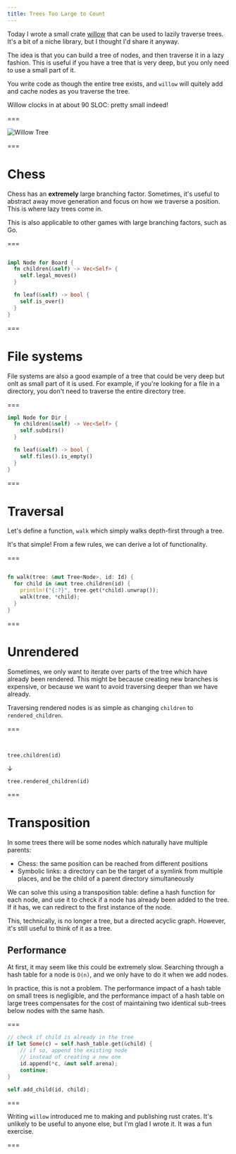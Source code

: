 ```yaml
---
title: Trees Too Large to Count
---
```


Today I wrote a small crate [willow](https://github.com/lewis-carson/willow) that can be used to lazily traverse trees. It's a bit of a niche library, but I thought I'd share it anyway.

The idea is that you can build a tree of nodes, and then traverse it in a lazy fashion. This is useful if you have a tree that is very deep, but you only need to use a small part of it.

You write code as though the entire tree exists, and `willow` will quitely add and cache nodes as you traverse the tree.

Willow clocks in at about 90 SLOC: pretty small indeed!

===

![Willow Tree](https://images.unsplash.com/photo-1606596597449-d0dcccbba517?ixlib=rb-4.0.3&ixid=MnwxMjA3fDB8MHxwaG90by1wYWdlfHx8fGVufDB8fHx8)

===

# Chess

Chess has an **extremely** large branching factor. Sometimes, it's useful to abstract away move generation and focus on how we traverse a position. This is where lazy trees come in.

This is also applicable to other games with large branching factors, such as Go.

===

```rust

impl Node for Board {
  fn children(&self) -> Vec<Self> {
    self.legal_moves()
  }

  fn leaf(&self) -> bool {
    self.is_over()
  }
}

```

===

# File systems

File systems are also a good example of a tree that could be very deep but onlt as small part of it is used. For example, if you're looking for a file in a directory, you don't need to traverse the entire directory tree.

===

```rust
impl Node for Dir {
  fn children(&self) -> Vec<Self> {
    self.subdirs()
  }

  fn leaf(&self) -> bool {
    self.files().is_empty()
  }
}
```

===

# Traversal

Let's define a function, `walk` which simply walks depth-first through a tree.

It's that simple! From a few rules, we can derive a lot of functionality.

===

```rust

fn walk(tree: &mut Tree<Node>, id: Id) {
  for child in &mut tree.children(id) {
    println!("{:?}", tree.get(*child).unwrap());
    walk(tree, *child);
  }
}

```

===

# Unrendered

Sometimes, we only want to iterate over parts of the tree which have already been rendered. This might be because creating new branches is expensive, or because we want to avoid traversing deeper than we have already.

Traversing rendered nodes is as simple as changing `children` to `rendered_children`.

===

<br/>

```
tree.children(id)
```
↓
```
tree.rendered_children(id)
```

===

# Transposition

In some trees there will be some nodes which naturally have multiple parents:

- Chess: the same position can be reached from different positions
- Symbolic links: a directory can be the target of a symlink from multiple places, and be the child of a parent directory simultaneously

We can solve this using a transposition table: define a hash function for each node, and use it to check if a node has already been added to the tree. If it has, we can redirect to the first instance of the node.

This, technically, is no longer a tree, but a directed acyclic graph. However, it's still useful to think of it as a tree.

## Performance

At first, it may seem like this could be extremely slow. Searching through a hash table for a node is `O(n)`, and we only have to do it when we add nodes.

In practice, this is not a problem. The performance impact of a hash table on small trees is negligible, and the performance impact of a hash table on large trees compensates for the cost of maintaining two identical sub-trees below nodes with the same hash.

===

```rust
// check if child is already in the tree
if let Some(c) = self.hash_table.get(&child) {
    // if so, append the existing node
    // instead of creating a new one
    id.append(*c, &mut self.arena);
    continue;
}

self.add_child(id, child);
```

===

Writing `willow` introduced me to making and publishing rust crates. It's unlikely to be useful to anyone else, but I'm glad I wrote it. It was a fun exercise.

===